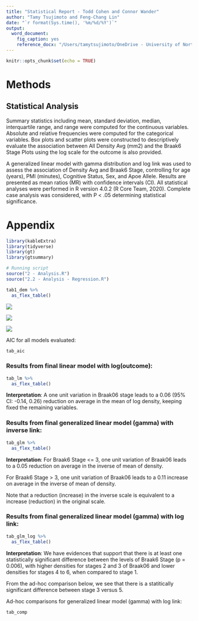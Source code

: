 ```yaml
---
title: "Statistical Report - Todd Cohen and Connor Wander"
author: "Tamy Tsujimoto and Feng-Chang Lin"
date: "`r format(Sys.time(), '%m/%d/%Y')`"
output: 
  word_document:
    fig_caption: yes
    reference_docx: "/Users/tamytsujimoto/OneDrive - University of North Carolina at Chapel Hill/5 - Research/GRA/NCTracs/1 - Templates/template.docx"
---
```


```r
knitr::opts_chunk$set(echo = TRUE)
```

# Methods

## Statistical Analysis

Summary statistics including mean, standard deviation, median, interquartile range, and range were computed for the continuous variables. Absolute and relative frequencies were computed for the categorical variables. Box plots and scatter plots were constructed to descriptively evaluate the association between All Density Avg (mm2) and the Braak6 Stage Plots using the log scale for the outcome is also provided.

A generalized linear model with gamma distribution and log link was used to assess the association of Density Avg and Braak6 Stage, controlling for age (years), PMI (minutes), Cognitive Status, Sex, and Apoe Allele. Results are presented as mean ratios (MR) with confidence intervals (CI). 
All statistical analyses were performed in R version 4.0.2 (R Core Team, 2020). Complete case analysis was considered, with P < .05 determining statistical significance.

# Appendix

```r

library(kableExtra)
library(tidyverse)
library(gt)
library(gtsummary)

```

```r

# Running script
source("2 - Analysis.R")
source("2.2 - Analysis - Regression.R")

```

```r

tab1_dem %>%
  as_flex_table()

```

![](Output/hist.png) 

![](Output/box.png) 


![](Output/scatter.png) 

AIC for all models evaluated: 
```r

tab_aic 

```

### Results from final linear model with log(outcome):

```r

tab_lm %>%
  as_flex_table()

```

**Interpretation**: A one unit variation in Braak06 stage leads to a 0.06 (95% CI: -0.14, 0.26) reduction on average in the mean of log density, keeping fixed the remaining variables.

### Results from final generalized linear model (gamma) with inverse link:

```r

tab_glm %>%
  as_flex_table()

```

**Interpretation**: For Braak6 Stage <= 3, one unit variation of Braak06 leads to a 0.05 reduction on average in the inverse of mean of density.

For Braak6 Stage > 3, one unit variation of Braak06 leads to a 0.11 increase on average in the inverse of mean of density.

Note that a reduction (increase) in the inverse scale is equivalent to a increase (reduction) in the original scale.

### Results from final generalized linear model (gamma) with log link:

```r

tab_glm_log %>%
  as_flex_table()

```

**Interpretation**: We have evidences that support that there is at least one statistically significant difference between the levels of Braak6 Stage (p = 0.006), with higher densities for stages 2 and 3 of Braak06 and lower densities for stages 4 to 6, when compared to stage 1.

From the ad-hoc comparison below, we see that there is a statitically significant difference between stage 3 versus 5.

Ad-hoc comparisons for generalized linear model (gamma) with log link:

```r

tab_comp 

```
